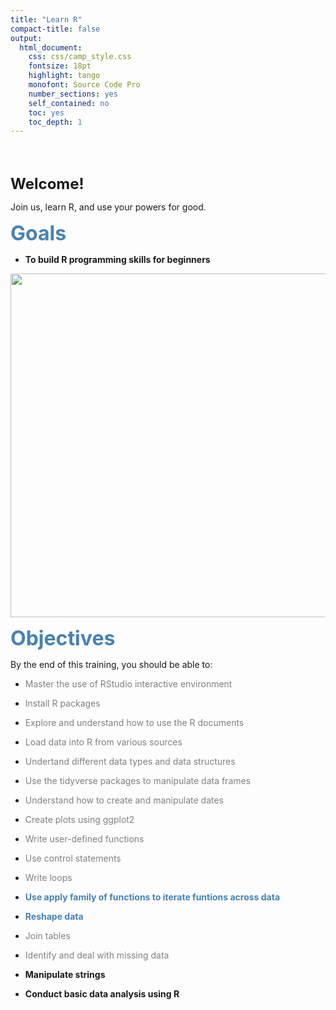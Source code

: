 ---
title: "Learn R"
compact-title: false
output:
  html_document:
    css: css/camp_style.css
    fontsize: 18pt
    highlight: tango
    monofont: Source Code Pro
    number_sections: yes
    self_contained: no
    toc: yes
    toc_depth: 1
---

<style type="text/css">

h1.title {
  font-size: 50px;
  font-weight: bold;
  text-align: center;
  margin-top: 40px;
  margin-bottom: 20px;
}

</style>

<br>


::::{.card data-latex=""}

<br>
<font size = "5">__Welcome!__</font>

Join us, learn R, and use your powers for good.

::::

<font size = "6" color = "steelblue">__Goals__</font>

* __To build R programming skills for beginners__ 

<center>
![](image/scaryR.png){width=550px}

</center>


<font size = "6" color = "steelblue">__Objectives__</font>

By the end of this training, you should be able to:

* <font color = "grey">Master the use of RStudio interactive environment</font>

* <font color = "grey">Install R packages</font>

* <font color = "grey">Explore and understand how to use the R documents</font>

* <font color = "grey">Load data into R from various sources</font>

* <font color = "grey">Undertand different data types and data structures</font>

* <font color = "grey">Use the tidyverse packages to manipulate data frames</font>

* <font color = "grey">Understand how to create and manipulate dates</font>

* <font color = "grey">Create plots using ggplot2 </font>

* <font color = "grey">Write user-defined functions</font>

* <font color = "grey">Use control statements</font>

* <font color = "grey">Write loops</font>

* <font color = "steelblue">__Use apply family of functions to iterate funtions across data__</font>

* <font color = "steelblue">__Reshape data__</font>

* <font color = "grey">Join tables</font>

* <font color = "grey">Identify and deal with missing data</font>

* __Manipulate strings__

* __Conduct basic data analysis using R__
